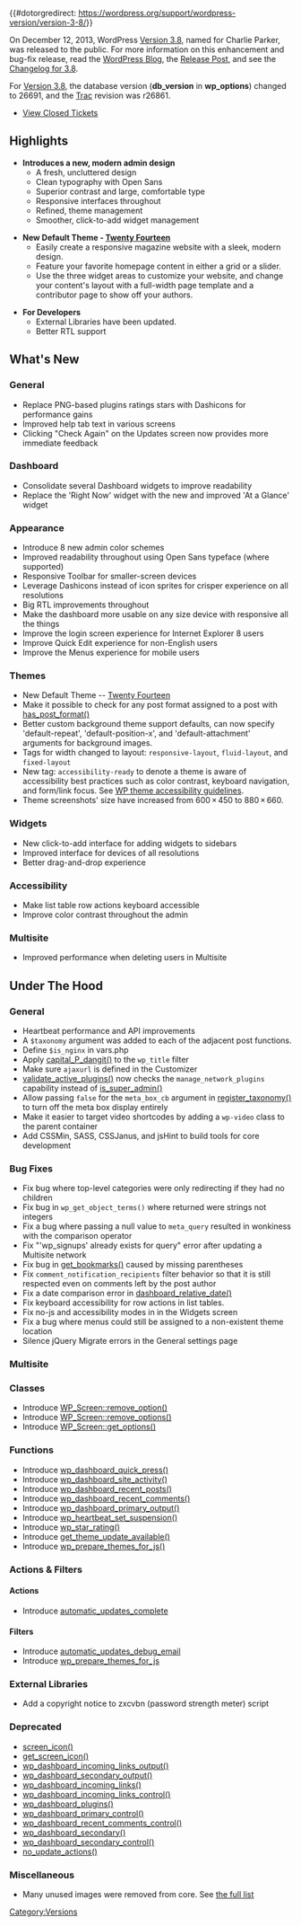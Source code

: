 {{#dotorgredirect: https://wordpress.org/support/wordpress-version/version-3-8/}}
{{Languages|
{{en|Version 3.8}}
{{ja|Version 3.8}}
}}

On December 12, 2013, WordPress [[Version 3.8]], named for Charlie Parker, was released to the public. For more information on this enhancement and bug-fix release, read the [http://wordpress.org/development WordPress Blog], the [http://wordpress.org/news/2013/12/parker/ Release Post], and  see the [[Changelog/3.8|Changelog for 3.8]].

For [[Version 3.8]], the database version ('''db_version''' in '''wp_options''') changed to 26691, and the [https://core.trac.wordpress.org Trac] revision was r26861.

* [http://trac.wordpress.org/query?status=closed&milestone=3.8 View Closed Tickets]

==Highlights==

* '''Introduces a new, modern admin design'''
** A fresh, uncluttered design
** Clean typography with Open Sans
** Superior contrast and large, comfortable type
** Responsive interfaces throughout
** Refined, theme management
** Smoother, click-to-add widget management

* '''New Default Theme - [http://codex.wordpress.org/Twenty_Fourteen Twenty Fourteen]'''
** Easily create a responsive magazine website with a sleek, modern design.
** Feature your favorite homepage content in either a grid or a slider.
** Use the three widget areas to customize your website, and change your content's layout with a full-width page template and a contributor page to show off your authors.

* '''For Developers'''
** External Libraries have been updated.
** Better RTL support

==What's New==

===General===
* Replace PNG-based plugins ratings stars with Dashicons for performance gains
* Improved help tab text in various screens
* Clicking "Check Again" on the Updates screen now provides more immediate feedback

===Dashboard===
* Consolidate several Dashboard widgets to improve readability
* Replace the 'Right Now' widget with the new and improved 'At a Glance' widget

===Appearance===
* Introduce 8 new admin color schemes
* Improved readability throughout using Open Sans typeface (where supported)
* Responsive Toolbar for smaller-screen devices
* Leverage Dashicons instead of icon sprites for crisper experience on all resolutions
* Big RTL improvements throughout
* Make the dashboard more usable on any size device with responsive all the things
* Improve the login screen experience for Internet Explorer 8 users
* Improve Quick Edit experience for non-English users
* Improve the Menus experience for mobile users

===Themes===
* New Default Theme -- [http://codex.wordpress.org/Twenty_Fourteen Twenty Fourteen]
* Make it possible to check for any post format assigned to a post with [[Function_Reference/has_post_format|has_post_format()]]
* Better custom background theme support defaults, can now specify 'default-repeat', 'default-position-x', and 'default-attachment' arguments for background images.
* Tags for width changed to layout: <tt>responsive-layout</tt>, <tt>fluid-layout</tt>, and <tt>fixed-layout</tt>
* New tag: <tt>accessibility-ready</tt> to denote a theme is aware of accessibility best practices such as color contrast, keyboard navigation, and form/link focus. See [http://make.wordpress.org/themes/guidelines/guidelines-accessibility/ WP theme accessibility guidelines].
* Theme screenshots' size have increased from 600 × 450 to 880 × 660.

===Widgets===
* New click-to-add interface for adding widgets to sidebars
* Improved interface for devices of all resolutions
* Better drag-and-drop experience

===Accessibility===
* Make list table row actions keyboard accessible
* Improve color contrast throughout the admin

===Multisite===
* Improved performance when deleting users in Multisite

==Under The Hood==

=== General ===
* Heartbeat performance and API improvements
* A <tt>$taxonomy</tt> argument was added to each of the adjacent post functions.
* Define <tt>$is_nginx</tt> in vars.php
* Apply [[Function_Reference/capital_P_dangit|capital_P_dangit()]] to the <tt>wp_title</tt> filter
* Make sure <tt>ajaxurl</tt> is defined in the Customizer
* [[Function_Reference/validate_active_plugins|validate_active_plugins()]] now checks the <tt>manage_network_plugins</tt> capability instead of [[Function_Reference/is_super_admin|is_super_admin()]]
* Allow passing <tt>false</tt> for the <tt>meta_box_cb</tt> argument in [[Function_Reference/register_taxonomy|register_taxonomy()]] to turn off the meta box display entirely
* Make it easier to target video shortcodes by adding a <tt>wp-video</tt> class to the parent container
* Add CSSMin, SASS, CSSJanus, and jsHint to build tools for core development

=== Bug Fixes ===
* Fix bug where top-level categories were only redirecting if they had no children
* Fix bug in <tt>wp_get_object_terms()</tt> where returned were strings not integers
* Fix a bug where passing a null value to <tt>meta_query</tt> resulted in wonkiness with the comparison operator
* Fix "'wp_signups' already exists for query" error after updating a Multisite network
* Fix bug in [[Function_Reference/get_bookmarks|get_bookmarks()]] caused by missing parentheses
* Fix <tt>comment_notification_recipients</tt> filter behavior so that it is still respected even on comments left by the post author
* Fix a date comparison error in [[Function_Reference/dashboard_relative_date|dashboard_relative_date()]]
* Fix keyboard accessibility for row actions in list tables.
* Fix no-js and accessibility modes in in the Widgets screen
* Fix a bug where menus could still be assigned to a non-existent theme location
* Silence jQuery Migrate errors in the General settings page

=== Multisite ===

=== Classes ===
* Introduce [[Class_Reference/WP_Screen|WP_Screen::remove_option()]]
* Introduce [[Class_Reference/WP_Screen|WP_Screen::remove_options()]]
* Introduce [[Class_Reference/WP_Screen|WP_Screen::get_options()]]

=== Functions ===
* Introduce [[Function_Reference/wp_dashboard_quick_press|wp_dashboard_quick_press()]]
* Introduce [[Function_Reference/wp_dashboard_site_activity|wp_dashboard_site_activity()]]
* Introduce [[Function_Reference/wp_dashboard_recent_posts|wp_dashboard_recent_posts()]]
* Introduce [[Function_Reference/wp_dashboard_recent_comments|wp_dashboard_recent_comments()]]
* Introduce [[Function_Reference/wp_dashboard_primary_output|wp_dashboard_primary_output()]]
* Introduce [[Function_Reference/wp_heartbeat_set_suspension|wp_heartbeat_set_suspension()]]
* Introduce [[Function_Reference/wp_star_rating|wp_star_rating()]]
* Introduce [[Function_Reference/get_theme_update_available|get_theme_update_available()]]
* Introduce [[Function_Reference/wp_prepare_themes_for_js|wp_prepare_themes_for_js()]]


=== Actions & Filters ===

==== Actions ====
* Introduce [[Plugin_API/Action_Reference/automatic_updates_complete|automatic_updates_complete]]

==== Filters ====
* Introduce [[Plugin_API/Filter_Reference/automatic_updates_debug_email|automatic_updates_debug_email]]
* Introduce [[Plugin_API/Filter_Reference/wp_prepare_themes_for_js|wp_prepare_themes_for_js]]

=== External Libraries ===
* Add a copyright notice to zxcvbn (password strength meter) script

=== Deprecated ===
* [[Function_Reference/screen_icon|screen_icon()]]
* [[Function_Reference/get_screen_icon|get_screen_icon()]]
* [[Function_Reference/wp_dashboard_incoming_links_output|wp_dashboard_incoming_links_output()]]
* [[Function_Reference/wp_dashboard_secondary_output|wp_dashboard_secondary_output()]]
* [[Function_Reference/wp_dashboard_incoming_links|wp_dashboard_incoming_links()]]
* [[Function_Reference/wp_dashboard_incoming_links_control|wp_dashboard_incoming_links_control()]]
* [[Function_Reference/wp_dashboard_plugins|wp_dashboard_plugins()]]
* [[Function_Reference/wp_dashboard_primary_control|wp_dashboard_primary_control()]]
* [[Function_Reference/wp_dashboard_recent_comments_control|wp_dashboard_recent_comments_control()]]
* [[Function_Reference/wp_dashboard_secondary|wp_dashboard_secondary()]]
* [[Function_Reference/wp_dashboard_secondary_control|wp_dashboard_secondary_control()]]
* [[Function_Reference/no_update_actions|no_update_actions()]]

=== Miscellaneous ===
* Many unused images were removed from core. See [http://core.trac.wordpress.org/changeset/26821 the full list]

{{Versions}}

[[Category:Versions]]